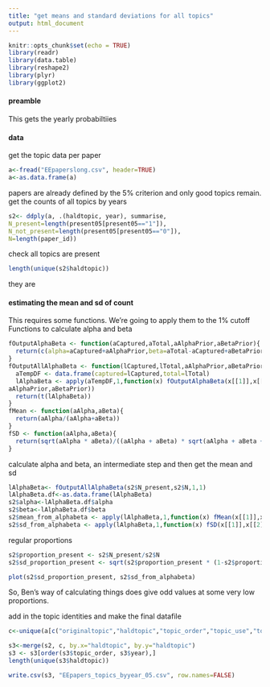 ```yaml
---
title: "get means and standard deviations for all topics"
output: html_document
---
```


```r
knitr::opts_chunk$set(echo = TRUE)
library(readr)
library(data.table)
library(reshape2)
library(plyr)
library(ggplot2)
```

#### preamble
This gets the yearly probabiltiies

#### data
get the topic data per paper
```r
a<-fread("EEpaperslong.csv", header=TRUE)
a<-as.data.frame(a)
`````
papers are already defined by the 5% criterion and only good topics remain.
get the counts of all topics by years
`````r
s2<- ddply(a, .(haldtopic, year), summarise,
N_present=length(present05[present05=="1"]),
N_not_present=length(present05[present05=="0"]),
N=length(paper_id))
`````
check all topics are present
```r
length(unique(s2$haldtopic))
`````
they are

#### estimating the mean and sd of count
This requires some functions. We're going to apply them to the 1% cutoff 
Functions to calculate alpha and beta
````r
fOutputAlphaBeta <- function(aCaptured,aTotal,aAlphaPrior,aBetaPrior){
  return(c(alpha=aCaptured+aAlphaPrior,beta=aTotal-aCaptured+aBetaPrior))
}
fOutputAllAlphaBeta <- function(lCaptured,lTotal,aAlphaPrior,aBetaPrior){
  aTempDF <- data.frame(captured=lCaptured,total=lTotal)
  lAlphaBeta <- apply(aTempDF,1,function(x) fOutputAlphaBeta(x[[1]],x[[2]],
aAlphaPrior,aBetaPrior))
  return(t(lAlphaBeta))
}
fMean <- function(aAlpha,aBeta){
  return(aAlpha/(aAlpha+aBeta))
}
fSD <- function(aAlpha,aBeta){
  return(sqrt(aAlpha * aBeta)/((aAlpha + aBeta) * sqrt(aAlpha + aBeta + 1)))
}
`````
calculate alpha and beta, an intermediate step and then get the mean and sd
````r
lAlphaBeta<- fOutputAllAlphaBeta(s2$N_present,s2$N,1,1)
lAlphaBeta.df<-as.data.frame(lAlphaBeta)
s2$alpha<-lAlphaBeta.df$alpha
s2$beta<-lAlphaBeta.df$beta
s2$mean_from_alphabeta <- apply(lAlphaBeta,1,function(x) fMean(x[[1]],x[[2]]))
s2$sd_from_alphabeta <- apply(lAlphaBeta,1,function(x) fSD(x[[1]],x[[2]]))
`````
regular proportions
````r
s2$proportion_present <- s2$N_present/s2$N
s2$sd_proportion_present <- sqrt(s2$proportion_present * (1-s2$proportion_present)/s2$N)
`````

```r
plot(s2$sd_proportion_present, s2$sd_from_alphabeta)
````
So, Ben's way of calculating things does give odd values at some very low proportions.

add in the topic identities and make the final datafile
````r
c<-unique(a[c("originaltopic","haldtopic","topic_order","topic_use","topic_discipline","topic_majortaxon","topic_label")])

s3<-merge(s2, c, by.x="haldtopic", by.y="haldtopic")
s3 <- s3[order(s3$topic_order, s3$year),]
length(unique(s3$haldtopic))
```````

````r
write.csv(s3, "EEpapers_topics_byyear_05.csv", row.names=FALSE)
`````

